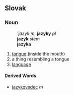 ==Slovak==
===Noun===
:'''jazyk'' ''m'', '''jazyky''' ''pl''
:'''jazyk''' ''stem''
:'''jazyka''' ''{{gensg}}''
:{{decpat}} {{dub}}
# [[tongue]] (inside the mouth)
# a thing resembling a tongue
# [[language]]

====Derived Words====
* [[jazykovedec]] ''m''